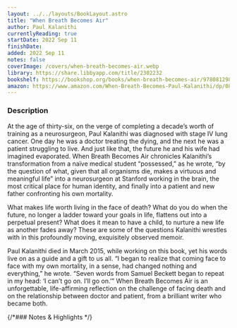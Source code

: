 ```yaml
---
layout: ../../layouts/BookLayout.astro
title: "When Breath Becomes Air"
author: Paul Kalanithi
currentlyReading: true
startDate: 2022 Sep 11
finishDate:
added: 2022 Sep 11
notes: false
coverImage: /covers/when-breath-becomes-air.webp
library: https://share.libbyapp.com/title/2302232
bookshelf: https://bookshop.org/books/when-breath-becomes-air/9780812988406
amazon: https://www.amazon.com/When-Breath-Becomes-Paul-Kalanithi/dp/081298840X/
---
```


<ReadingTime
  startDate  = {frontmatter.startDate}
  finishDate = {frontmatter.finishDate}
/>

### Description
At the age of thirty-six, on the verge of completing a decade’s worth of training as a neurosurgeon, Paul Kalanithi was diagnosed with stage IV lung cancer. One day he was a doctor treating the dying, and the next he was a patient struggling to live. And just like that, the future he and his wife had imagined evaporated. When Breath Becomes Air chronicles Kalanithi’s transformation from a naïve medical student “possessed,” as he wrote, “by the question of what, given that all organisms die, makes a virtuous and meaningful life” into a neurosurgeon at Stanford working in the brain, the most critical place for human identity, and finally into a patient and new father confronting his own mortality.

What makes life worth living in the face of death? What do you do when the future, no longer a ladder toward your goals in life, flattens out into a perpetual present? What does it mean to have a child, to nurture a new life as another fades away? These are some of the questions Kalanithi wrestles with in this profoundly moving, exquisitely observed memoir.

Paul Kalanithi died in March 2015, while working on this book, yet his words live on as a guide and a gift to us all. “I began to realize that coming face to face with my own mortality, in a sense, had changed nothing and everything,” he wrote. “Seven words from Samuel Beckett began to repeat in my head: ‘I can’t go on. I’ll go on.’” When Breath Becomes Air is an unforgettable, life-affirming reflection on the challenge of facing death and on the relationship between doctor and patient, from a brilliant writer who became both.

{/*### Notes & Highlights */}

<BuyBook
  library   = {frontmatter.library}
  bookshelf = {frontmatter.bookshelf}
  amazon    = {frontmatter.amazon}
/>
